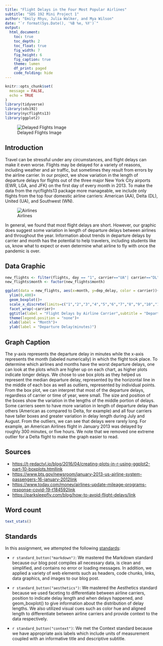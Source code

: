 ```yaml
---
title: "Flight Delays in the Four Most Popular Airlines"
subtitle: "SDS 192 Mini Project 1"
author: "Emily Rhyu, Julia Walker, and Mya Wilson"
date: "`r format(Sys.Date(), '%B %e, %Y')`"
output: 
  html_document:
    toc: true
    toc_depth: 2
    toc_float: true
    fig_width: 7
    fig_height: 6
    fig_caption: true
    theme: lumen
    df_print: paged
    code_folding: hide
---
```


```r
knitr::opts_chunk$set(
  message = FALSE,
  echo = TRUE
)
library(tidyverse)
library(sds192)
library(nycflights13)
library(ggplot2)

```
![Delayed Flights Image](Delayed.jpg)

## Introduction
Travel can be stressful under any circumstances, and flight delays can make it even worse. Flights may be delayed for a variety of reasons, including weather and air traffic, but sometimes they result from errors by the airline carrier. In our project, we show variation in the length of departure delays for flights out of the three major New York City airports (EWR, LGA, and JFK) on the first day of every month in 2013. To make the data from the nycflights13 package more manageable, we include only flights from the top four domestic airline carriers: American (AA), Delta (DL), United (UA), and Southwest (WN).

![Airlines](airlines-update-mileage-programs-te-main-200619_9d968cde89911d1a8a65768d8b36b6db.social_share_1200x630_center.jpg) 

In general, we found that most flight delays are short. However, our graphic does suggest some variation in length of departure delays between airlines and throughout the year. Information about trends in departure delays by carrier and month has the potential to help travelers, including students like us, know what to expect or even determine what airline to fly with once the pandemic is over. 


## Data Graphic
```r
new_flights <- filter(flights, day == "1", carrier=="UA"| carrier=="DL" | carrier=="AA" |carrier=="WN")
new_flights$month <- factor(new_flights$month)

ggplot(data = new_flights, aes(x=month, y=dep_delay, color = carrier))+
  ylim(0,400)+
  geom_boxplot()+
  scale_x_discrete(limits=c("1","2","3","4","5","6","7","8","9","10","11","12"))+
  facet_wrap(~carrier)+
  ggtitle(label = "Flight Delays by Airline Carrier",subtitle = "Departure Delays on the first day of every month in 2013")+
  theme(legend.position = "none")+
  xlab(label = "Month")+
  ylab(label = "Departure Delay(minutes)")
```

## Graph Caption
The y-axis represents the departure delay in minutes while the x-axis represents the month (labeled numerically) in which the flight took place. To determine which airlines and months have the worst departure delays, one can look at the plots which are higher up on each chart, as higher plots indicate longer delays. We chose to use box plots as they helped us represent the median departure delay, represented by the horizontal line in the middle of each box as well as outliers, represented by individual points. From the box plot, we can interpret that most of the departure delays, regardless of carrier or time of year, were small. The size and position of the boxes show the variation in the lengths of the middle portion of delays. Some carriers seem to have more variation in length of departure delay than others (American as compared to Delta, for example) and all four carriers have taller boxes and greater variation in delay length during July and August. From the outliers, we can see that delays were rarely long. For example, an American Airlines flight in January 2013 was delayed by roughly 300 minutes, or five hours. We note that we removed one extreme outlier for a Delta flight to make the graph easier to read.  


## Sources
- <https://t-redactyl.io/blog/2016/04/creating-plots-in-r-using-ggplot2-part-10-boxplots.html>[link](https://t-redactyl.io/blog/2016/04/creating-plots-in-r-using-ggplot2-part-10-boxplots.html)
- <https://www.bts.gov/newsroom/january-2013-us-airline-system-passengers-16-january-2012>[link](https://www.bts.gov/newsroom/january-2013-us-airline-system-passengers-16-january-2012)
- <https://www.today.com/money/airlines-update-mileage-programs-response-covid-19-t184592>[link](https://www.today.com/money/airlines-update-mileage-programs-response-covid-19-t184592)
- <https://parksleepfly.com/blog/how-to-avoid-flight-delays/>[link](https://parksleepfly.com/blog/how-to-avoid-flight-delays/)

## Word count

```r
text_stats()
```

## Standards

In this assignment, we attempted the following [standards](https://beanumber.github.io/sds192/standards.html):

- `r standard_button("markdown")`: We mastered the Markdown standard because our blog post compiles all necessary data, is clean and simplified, and contains no error or loading messages. In addition, we applied a variety of web elements such as headers, code chunks, links, data graphics, and images to our blog post.

- `r standard_button("aesthetics")`: We mastered the Aesthetics standard because we used faceting to differentiate between airline carriers, position to indicate delay length and when delays happened, and geom_boxplot() to give information about the distribution of delay lengths. We also utilized visual cues such as color hue and aligned length to differentiate between airline carriers and provide context to the data respectively.

- `r standard_button("context")`:  We met the Context standard because we have appropriate axis labels which include units of measurement coupled with an informative title and descriptive subtitle.

